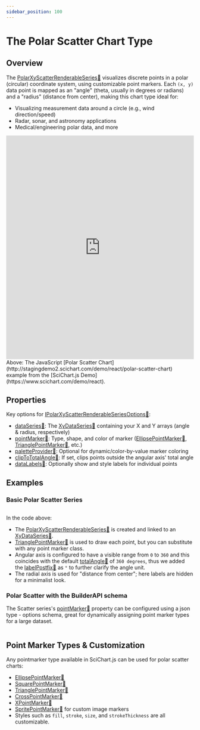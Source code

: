 ```yaml
---
sidebar_position: 100
---
```




# The Polar Scatter Chart Type

## Overview

The [PolarXyScatterRenderableSeries:blue_book:](https://www.scichart.com/documentation/js/v4/typedoc/classes/polarxyscatterrenderableseries.html) visualizes discrete points in a polar (circular) coordinate system, using customizable point markers. Each `(x, y)` data point is mapped as an "angle" (theta, usually in degrees or radians) and a "radius" (distance from center), making this chart type ideal for:

- Visualizing measurement data around a circle (e.g., wind direction/speed)
- Radar, sonar, and astronomy applications
- Medical/engineering polar data, and more

<iframe src="http://stagingdemo2.scichart.com/demo/iframe/polar-scatter-chart" width="100%" height="600px" frameborder="0"></iframe>

<div style={{textAlign: "center"}}> 
Above: The JavaScript [Polar Scatter Chart](http://stagingdemo2.scichart.com/demo/react/polar-scatter-chart) example from the [SciChart.js Demo](https://www.scichart.com/demo/react).
</div>

## Properties

Key options for [IPolarXyScatterRenderableSeriesOptions:blue_book:](https://www.scichart.com/documentation/js/v4/typedoc/interfaces/ipolarxyscatterrenderableseriesoptions.html):

- [dataSeries:blue_book:](https://www.scichart.com/documentation/js/v4/typedoc/interfaces/ipolarxyscatterrenderableseriesoptions.html#dataseries): The [XyDataSeries:blue_book:](https://www.scichart.com/documentation/js/v4/typedoc/classes/xydataseries.html) containing your X and Y arrays (angle & radius, respectively)
- [pointMarker:blue_book:](https://www.scichart.com/documentation/js/v4/typedoc/interfaces/ipolarxyscatterrenderableseriesoptions.html#pointmarker): Type, shape, and color of marker ([EllipsePointMarker:blue_book:](https://www.scichart.com/documentation/js/v4/typedoc/classes/ellipsepointmarker.html), [TrianglePointMarker:blue_book:](https://www.scichart.com/documentation/js/v4/typedoc/classes/trianglepointmarker.html), etc.)
- [paletteProvider:blue_book:](https://www.scichart.com/documentation/js/v4/typedoc/interfaces/ipolarxyscatterrenderableseriesoptions.html#paletteprovider): Optional for dynamic/color-by-value marker coloring
- [clipToTotalAngle:blue_book:](https://www.scichart.com/documentation/js/v4/typedoc/classes/polarxyscatterrenderableseries.html#cliptototalangle): If set, clips points outside the angular axis' total angle
- [dataLabels:blue_book:](https://www.scichart.com/documentation/js/v4/typedoc/interfaces/ipolarxyscatterrenderableseriesoptions.html#datalabels): Optionally show and style labels for individual points

## Examples

### Basic Polar Scatter Series

```ts showLineNumbers {37,41-53} file=./Basic/demo.ts start=region_A_start end=region_A_end
```
<ChartPreviewWrapper jsContent={simpleScatterChart} />


In the code above:
- The [PolarXyScatterRenderableSeries:blue_book:](https://www.scichart.com/documentation/js/v4/typedoc/classes/polarxyscatterrenderableseries.html) is created and linked to an [XyDataSeries:blue_book:](https://www.scichart.com/documentation/js/v4/typedoc/classes/xydataseries.html).
- [TrianglePointMarker:blue_book:](https://www.scichart.com/documentation/js/v4/typedoc/classes/trianglepointmarker.html) is used to draw each point, but you can substitute with any point marker class.
- Angular axis is configured to have a visible range from `0` to `360` and this coincides with the default [totalAngle:blue_book:](https://www.scichart.com/documentation/js/v4/typedoc/classes/polarnumericaxis.html#totalangledegrees) of `360 degrees`, thus we added the [labelPostfix:blue_book:](https://www.scichart.com/documentation/js/v4/typedoc/classes/polarnumericaxis.html#labelpostfix) as `°` to further clarify the angle unit.
- The radial axis is used for "distance from center"; here labels are hidden for a minimalist look.

### Polar Scatter with the BuilderAPI schema

The Scatter series's [pointMarker:blue_book:](https://www.scichart.com/documentation/js/v4/typedoc/interfaces/ipolarxyscatterrenderableseriesoptions.html#pointmarker) property can be configured using a json type - options schema, great for dynamically assigning point marker types for a large dataset.

```ts showLineNumbers {7-13} file=./BuilderAPI/demo.ts start=region_A_start end=region_A_end
```

<ChartPreviewWrapper jsContent={serialisedPointMarker} />

## Point Marker Types & Customization

Any pointmarker type available in SciChart.js can be used for polar scatter charts:
- [EllipsePointMarker:blue_book:](https://www.scichart.com/documentation/js/v4/typedoc/classes/ellipsepointmarker.html)
- [SquarePointMarker:blue_book:](https://www.scichart.com/documentation/js/v4/typedoc/classes/squarepointmarker.html)
- [TrianglePointMarker:blue_book:](https://www.scichart.com/documentation/js/v4/typedoc/classes/trianglepointmarker.html)
- [CrossPointMarker:blue_book:](https://www.scichart.com/documentation/js/v4/typedoc/classes/crosspointmarker.html)
- [XPointMarker:blue_book:](https://www.scichart.com/documentation/js/v4/typedoc/classes/xpointmarker.html)
- [SpritePointMarker:blue_book:](https://www.scichart.com/documentation/js/v4/typedoc/classes/spritepointmarker.html) for custom image markers
- Styles such as `fill`, `stroke`, `size`, and `strokeThickness` are all customizable.
